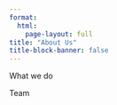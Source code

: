 ```yaml
---
format:
  html:
    page-layout: full
title: "About Us"
title-block-banner: false
---
```


::: {#heading}
What we do
:::

::: {#heading}
Team
:::

